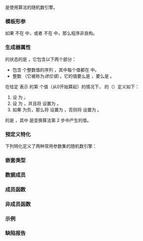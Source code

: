 {{cpp/title|subtract_with_carry_engine}}
{{cpp/numeric/random/subtract_with_carry_engine/navbar}}
{{dcl begin}}
{{dcl header|random}}
{{dcl|since=c++11|
template&lt;
    class UIntType,
    std::size_t w, std::size_t s, std::size_t r
&gt; class subtract_with_carry_engine;
}}
{{dcl end}}

{{tt|subtract_with_carry_engine}} 是使用{{enwiki|subtract with carry|带进位减法}}算法的随机数引擎。

===模板形参===
{{par begin}}
{{cpp/numeric/random/param_list|UIntType}}
{{par|w|状态序列按位计的字大小}}
{{par|s|短延迟}}
{{par|r|长延迟}}
{{par end}}

如果 {{c|w}} 不在 {{range|1|std::numeric_limits&lt;UIntType&gt;::digits|right=]}} 中，或者 {{c|s}} 不在 {{range|1|r}} 中，那么程序非良构。 

===生成器属性===
{{tt|subtract_with_carry_engine}} 的状态的{{rlp|/#随机数引擎|大小}}是 {{mathjax-or|\(\scriptsize O(r)\)|O(r)}}，它包含以下两个部分：
* 包含 {{c|r}} 个整数值的序列 {{c|X}}，其中每个值都在 {{range/core|{{c|0}}|{{box|{{math|{{tt|2}}{{su|p={{tt|w}}}}}}}}}} 中。
* 整数 {{c|c}}（它被称为''进位值''），它的值要么是 {{c|0}}，要么是 {{c|1}}。

在给定 {{mathjax-or|\(\scriptsize X_j\)|X{{su|b=j}}}} 表示 {{c|X}} 的第 {{mathjax-or|\(\scriptsize j\mod r\)|j mod r}} 个值（从0开始算起）的情况下，{{tt|subtract_with_carry_engine}} 的{{rlp|/#随机数引擎|变换算法}}（{{mathjax-or|\(\scriptsize TA(x_i)\)|TA(x{{su|b=i}})}}）定义如下：
# 设 {{c|Y}} 为 {{mathjax-or|\(\scriptsize X_{i-s}-X_{i-r}-c\)|X{{su|b=i-s}}-X{{su|b=i-r}}-c}}。
# 设 {{c|y}} 为 {{mathjax-or|\(\scriptsize Y\mod 2^w\)|Y mod 2{{su|p=w}}}}，并且将 {{mathjax-or|\(\scriptsize X_i\)|X{{su|b=i}}}} 设置为 {{c|y}}。
# 如果 {{c|Y}} 为负，那么将 {{c|c}} 设置为 {{c|1}}，否则将 {{c|c}} 设置为 {{c|0}}。

{{tt|subtract_with_carry_engine}} 的{{rlp|/#随机数引擎|生成算法}}是 {{mathjax-or|1=\(\scriptsize GA(x_i) = y\)|2=GA(x{{su|b=i}}) = y}}，其中 {{c|y}} 是变换算法第 2 步中产生的值。

===预定义特化===
下列特化定义了两种常用参数集的随机数引擎：
{{dsc begin}}
{{dsc header|random}}
{{dsc hitem|类型|定义}}
{{dsc inc|cpp/numeric/random/dsc ranlux24_base}}
{{dsc inc|cpp/numeric/random/dsc ranlux48_base}}
{{dsc end}}

===嵌套类型===
{{dsc begin}}
{{dsc hitem|类型|定义}}
{{dsc|{{tt|result_type}}|{{tt|UIntType}}}}
{{dsc end}}

===数据成员===
{{dsc begin}}
{{dsc mem sconst|nolink=true|{{dsc small|constexpr {{lc|std::size_t}}}} word_size|{{c|w}}}}
{{dsc mem sconst|nolink=true|{{dsc small|constexpr {{lc|std::size_t}}}} short_lag|{{c|s}}}}
{{dsc mem sconst|nolink=true|{{dsc small|constexpr {{lc|std::size_t}}}} long_lag|{{c|r}}}}
{{dsc mem sconst|nolink=true|{{dsc small|constexpr {{lc|std::uint_least32_t}}}} default_seed|{{c|19780503u}}}}
{{dsc end}}

===成员函数===
{{dsc begin}}
{{dsc h2|构造与播种}}
{{dsc inc|cpp/numeric/random/engine/dsc constructor|subtract_with_carry_engine}}
{{dsc inc|cpp/numeric/random/engine/dsc seed|subtract_with_carry_engine}}

{{dsc h2|生成}}
{{dsc inc|cpp/numeric/random/engine/dsc operator()|subtract_with_carry_engine}}
{{dsc inc|cpp/numeric/random/engine/dsc discard|subtract_with_carry_engine}}

{{dsc h2|特征}}
{{dsc inc|cpp/numeric/random/engine/dsc min|subtract_with_carry_engine}}
{{dsc inc|cpp/numeric/random/engine/dsc max|subtract_with_carry_engine}}
{{dsc end}}

===非成员函数===
{{dsc begin}}
{{dsc inc|cpp/numeric/random/engine/dsc operator cmp|subtract_with_carry_engine}}
{{dsc inc|cpp/numeric/random/engine/dsc operator ltltgtgt|subtract_with_carry_engine}}
{{dsc end}}

===示例===
{{example}}

===缺陷报告===
{{dr list begin}}
{{dr list item|wg=lwg|dr=3809|std=C++11|before={{tt|default_seed}} 不一定能以 {{tt|result_type}} 表示|after=将它的类型改为 {{lc|std::uint_least32_t}}}}
{{dr list end}}

{{langlinks|de|en|es|fr|it|ja|pt|ru}}